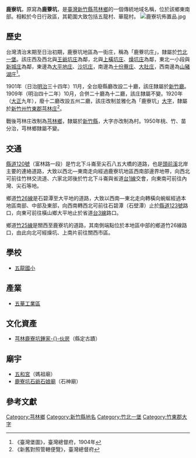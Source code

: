{{noteTA　
|1 = zh-cn:庄; zh-hk:庄; zh-tw:庄;
}}
'''鹿寮坑'''，原寫為'''鹿藔坑'''，是[[臺灣|臺灣]][[新竹縣|新竹縣]][[芎林鄉|芎林鄉]]的一個傳統地域名稱，位於該鄉東南部。相較於今日行政區，其範圍大致包括五龍村、華龍村。
[[File:鹿寮坑佈置品.jpg|thumb]]
==歷史==
台灣清治末期至日治初期，鹿寮坑地區為一街庄，稱為「鹿藔坑庄」，隸屬於[[竹北一堡|竹北一堡]]。該庄西及西北與[[王爺坑庄|王爺坑庄]]為鄰，北與[[上橫坑庄|上橫坑庄]]、[[燥坑庄|燥坑庄]]為鄰，東北一小段與[[新城_(新竹縣關西鎮)|新城庄]]為鄰，東邊為[[大平地庄|大平地庄]]、[[沙坑_(新竹縣)|沙坑庄]]，南邊為[[十分寮_(新竹縣)|十份藔庄]]、[[大肚_(新竹縣)|大肚庄]]，西南邊為[[山豬湖庄|山豬湖庄]]<ref>《臺灣堡圖》，臺灣總督府，1904年</ref>。

1901年（日治[[明治|明治]]三十四年）11月，全台廢縣廳改設二十廳，該庄隸屬於[[新竹廳|新竹廳]]。1909年（明治四十二年）10月，合併二十廳為十二廳，該庄隸屬不變。1920年（[[大正|大正]]九年），廢十二廳改設五州二廳，該庄改制並雅化為「鹿寮坑」[[大字|大字]]，隸屬於[[新竹州|新竹州]][[竹東郡|竹東郡]][[芎林庄|芎林庄]]<ref>《新舊對照管轄便覽》，臺灣總督府</ref>。

戰後芎林庄改制為[[芎林鄉|芎林鄉]]，隸屬於[[新竹縣|新竹縣]]，大字亦改制為村。1950年桃、竹、苗分治，芎林鄉隸屬不變。

==交通==
[[縣道120號|縣道120號]]（富林路一段）是竹北下斗崙至尖石八五大橋的道路，也是[[頭前溪|頭前溪]]北岸主要的連絡道路，大致以西北—東南走向經過鹿寮坑地區西南部邊界地帶，向西北可前往竹林交流道、六家北郊後於竹北下斗崙與省道[[台1線|台1線]]交會，向東南可前往內灣、尖石等地。

鄉道[[竹26線|竹26線]]是石碧潭至大平地的道路，大致以西南—東北走向轉橫向蜿蜒經過本地區南部、中部及東部，向西南轉西北可前往石碧潭（石壁潭）止於[[縣道123號|縣道123號]]路口，向東可前往橫山鄉大平地止於省道[[台3線|台3線]]路口。

鄉道[[竹25線|竹25線]]是關西至鹿寮坑的道路，其南側端點位於本地區中部的鄉道竹26線路口，由此向北可經燥坑、上南片前往關西市區。

==學校==
*[[五龍國小|五龍國小]]

==產業==
*[[五華工業區|五華工業區]]

==文化資產==
*[[芎林鹿寮坑鍾家伙房|芎林鹿寮坑鍾家-{}-伙房]]（縣定古蹟）

==廟宇==
*[[五和宮|五和宮]]（媽祖廟）
*[[鹿寮坑石爺石娘廟|鹿寮坑石爺石娘廟]]（石神廟）

==參考文獻==
{{reflist}}

{{竹東郡}}

[[Category:芎林鄉|Category:芎林鄉]]
[[Category:新竹縣地名|Category:新竹縣地名]]
[[Category:竹北一堡|Category:竹北一堡]]
[[Category:竹東郡大字|Category:竹東郡大字]]